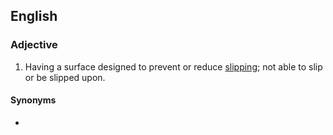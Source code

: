 {{also|non-slip}}
==English==

===Adjective===
{{en-adj|-}}
# Having a surface designed to prevent or reduce [[slip]]ping; not able to slip or be slipped upon.

====Synonyms====
* {{l|en|nonskid}}